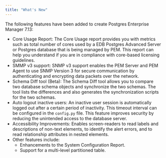 ```yaml
---
title: "What's New"
---
```




The following features have been added to create Postgres Enterprise Manager 7.13:

  - Core Usage Report: The Core Usage report provides you with metrics such as total number of cores used by a EDB Postgres Advanced Server or Postgres database that is being managed by PEM. This report can help you understand if you are in compliance with core-based licensing guidelines.
  - SMMP v3 support: SNMP v3 support enables the PEM Server and PEM Agent to use SNMP Version 3 for secure communication by authenticating and encrypting data packets over the network.
  - Schema Diff tool (Beta): The Schema Diff tool allows you to compare two database schema objects and synchronize the two schemas. The tool lists the differences and also generates the synchronization scripts for the two schemas.
  - Auto logout inactive users: An inactive user session is automatically logged out after a certain period of inactivity. This timeout interval can be configured in the `config.py` file. This feature improves security by reducing the unintended access to the database server.
  - Accessibility Improvements: Enables screen-readers to read labels and descriptions of non-text elements, to identify the alert errors, and to read relationship attributes in nested elements.
  - Other features include:
      - Enhancements to the System Configuration Report.
      - Support for a multi-level partitioned table.
